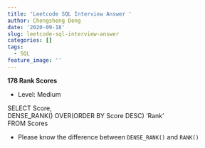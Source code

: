 ```yaml
---
title: 'Leetcode SQL Interview Answer '
author: Chengsheng Deng
date: '2020-09-18'
slug: leetcode-sql-interview-answer
categories: []
tags:
  - SQL
feature_image: ''
---
```


**178 Rank Scores** 

* Level: Medium

SELECT Score, </br>
DENSE_RANK() OVER(ORDER BY Score DESC) 'Rank' </br>
FROM Scores  </br> 

* Please know the difference between `DENSE_RANK()` and `RANK()`